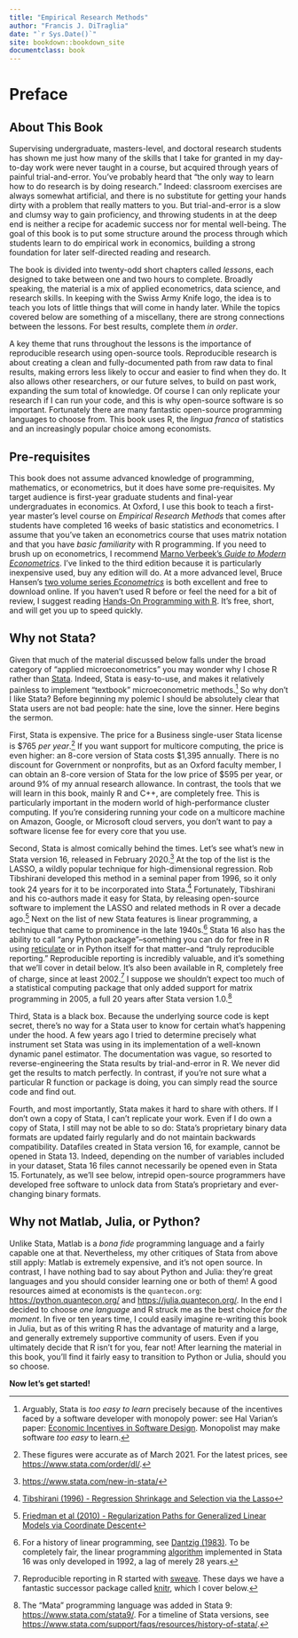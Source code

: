 ```yaml
---
title: "Empirical Research Methods"
author: "Francis J. DiTraglia"
date: "`r Sys.Date()`"
site: bookdown::bookdown_site
documentclass: book
---
```


# Preface {-}

## About This Book {-}

Supervising undergraduate, masters-level, and doctoral research students has shown me just how many of the skills that I take for granted in my day-to-day work were never taught in a course, but acquired through years of painful trial-and-error. You've probably heard that "the only way to learn how to do research is by doing research." Indeed: classroom exercises are always somewhat artificial, and there is no substitute for getting your hands dirty with a problem that really matters to you. But trial-and-error is a slow and clumsy way to gain proficiency, and throwing students in at the deep end is neither a recipe for academic success nor for mental well-being. The goal of this book is to put some structure around the process through which students learn to do empirical work in economics, building a strong foundation for later self-directed reading and research.

The book is divided into twenty-odd short chapters called *lessons*, each designed to take between one and two hours to complete. Broadly speaking, the material is a mix of applied econometrics, data science, and research skills. In keeping with the Swiss Army Knife logo, the idea is to teach you lots of little things that will come in handy later. While the topics covered below are something of a miscellany, there are strong connections between the lessons. For best results, complete them *in order*. 

A key theme that runs throughout the lessons is the importance of reproducible research using open-source tools. Reproducible research is about creating a clean and fully-documented path from raw data to final results, making errors less likely to occur and easier to find when they do. It also allows other researchers, or our future selves, to build on past work, expanding the sum total of knowledge. Of course I can only replicate your research if I can run your code, and this is why open-source software is so important. Fortunately there are many fantastic open-source programming languages to choose from. This book uses R, the *lingua franca* of statistics and an increasingly popular choice among economists. 


## Pre-requisites {-}

This book does not assume advanced knowledge of programming, mathematics, or econometrics, but it does have some pre-requisites. My target audience is first-year graduate students and final-year undergraduates in economics. At Oxford, I use this book to teach a first-year master's level course on *Empirical Research Methods* that comes after students have completed 16 weeks of basic statistics and econometrics. I assume that you've taken an econometrics course that uses matrix notation and that you have *basic familiarity* with R programming. If you need to brush up on econometrics, I recommend [Marno Verbeek's *Guide to Modern Econometrics*](https://www.google.co.uk/books/edition/A_Guide_to_Modern_Econometrics/uEFm6pAJZhoC?hl=en&gbpv=1&dq=marno+verbeek+guide+to+modern+econometrics&printsec=frontcover). I've linked to the third edition because it is particularly inexpensive used, buy any edition will do. At a more advanced level, Bruce Hansen's [two volume series *Econometrics*](https://ssc.wisc.edu/~bhansen/econometrics/) is both excellent and free to download online. If you haven't used R before or feel the need for a bit of review, I suggest reading [Hands-On Programming with R](https://rstudio-education.github.io/hopr/). It's free, short, and will get you up to speed quickly. 


## Why not Stata? {-}

Given that much of the material discussed below falls under the broad category of "applied microeconometrics" you may wonder why I chose R rather than [Stata](https://stata.com). Indeed, Stata is easy-to-use, and makes it relatively painless to implement "textbook" microeconometric methods.^[Arguably, Stata is *too easy to learn* precisely because of the incentives faced by a software developer with monopoly power: see Hal Varian's paper: [Economic Incentives in Software Design](https://people.ischool.berkeley.edu/~hal/Papers/Software.pdf). Monopolist may make software *too easy* to learn.] So why don't I like Stata? Before beginning my polemic I should be absolutely clear that Stata users are not bad people: hate the sine, love the sinner. Here begins the sermon.

First, Stata is expensive.
The price for a Business single-user Stata license is \$765 *per year*.^[These figures were accurate as of March 2021. For the latest prices, see <https://www.stata.com/order/dl/>.]
If you want support for multicore computing, the price is even higher: an 8-core version of Stata costs \$1,395 annually.
There is no discount for Government or nonprofits, but as an Oxford faculty member, I can obtain an 8-core version of Stata for the low price of \$595 per year, or around 9\% of my annual research allowance.
In contrast, the tools that we will learn in this book, mainly R and C++, are completely free.
This is particularly important in the modern world of high-performance cluster computing.
If you're considering running your code on a multicore machine on Amazon, Google, or Microsoft cloud servers, you don't want to pay a software license fee for every core that you use.

Second, Stata is almost comically behind the times.
Let's see what's new in Stata version 16, released in February 2020.^[<https://www.stata.com/new-in-stata/>]
At the top of the list is the LASSO, a wildly popular technique for high-dimensional regression. 
Rob Tibshirani developed this method in a seminal paper from 1996, so it only took 24 years for it to be incorporated into Stata.^[[Tibshirani (1996) - Regression Shrinkage and Selection via the Lasso](https://rss.onlinelibrary.wiley.com/doi/pdfdirect/10.1111/j.2517-6161.1996.tb02080.x)]
Fortunately, Tibshirani and his co-authors made it easy for Stata, by releasing open-source software to implement the LASSO and related methods in R over a decade ago.^[[Friedman et al (2010) - Regularization Paths for Generalized Linear Models via Coordinate Descent](https://www.jstatsoft.org/article/view/v033i01)]
Next on the list of new Stata features is linear programming, a technique that came to prominence in the late 1940s.^[For a history of linear programming, see [Dantzig (1983)](https://link.springer.com/content/pdf/10.1007/978-3-642-68874-4_4.pdf). To be completely fair, the linear programming [algorithm](https://www.stata.com/new-in-stata/linear-programming/)
implemented in Stata 16 was only developed in 1992, a lag of merely 28 years.] 
Stata 16 also has the ability to call "any Python package"--something you can do for free in R using [reticulate](https://github.com/rstudio/reticulate) or in Python itself for that matter--and "truly reproducible reporting." 
Reproducible reporting is incredibly valuable, and it's something that we'll cover in detail below. 
It's also been available in R, completely free of charge, since at least 2002.^[Reproducible reporting in R started with [sweave](https://cran.r-project.org/doc/Rnews/Rnews_2002-3.pdf). These days we have a fantastic successor package called [knitr](https://yihui.org/knitr/), which I cover below.] 
I suppose we shouldn't expect too much of a statistical computing package that only added support for matrix programming in 2005, a full 20 years after Stata version 1.0.^[The "Mata" programming language was added in Stata 9: <https://www.stata.com/stata9/>. For a timeline of Stata versions, see <https://www.stata.com/support/faqs/resources/history-of-stata/>.] 

Third, Stata is a black box.
Because the underlying source code is kept secret, there's no way for a Stata user to know for certain what's happening under the hood.
A few years ago I tried to determine precisely what instrument set Stata was using in its implementation of a well-known dynamic panel estimator.
The documentation was vague, so resorted to reverse-engineering the Stata results by trial-and-error in R.
We never did get the results to match perfectly.
In contrast, if you're not sure what a particular R function or package is doing, you can simply read the source code and find out.

Fourth, and most importantly, Stata makes it hard to share with others.
If I don't own a copy of Stata, I can't replicate your work.
Even if I do own a copy of Stata, I still may not be able to so do: Stata's proprietary binary data formats are updated fairly regularly and do not maintain backwards compatibility.
Datafiles created in Stata version 16, for example, cannot be opened in Stata 13.
Indeed, depending on the number of variables included in your dataset, Stata 16 files cannot necessarily be opened even in Stata 15.
Fortunately, as we'll see below, intrepid open-source programmers have developed free software to unlock data from Stata's proprietary and ever-changing binary formats.

## Why not Matlab, Julia, or Python? {-}

Unlike Stata, Matlab is a *bona fide* programming language and a fairly capable one at that. Nevertheless, my other critiques of Stata from above still apply: Matlab is extremely expensive, and it's not open source. In contrast, I have nothing bad to say about Python and Julia: they're great languages and you should consider learning one or both of them! A good resources aimed at economists is the `quantecon.org`: <https://python.quantecon.org/> and <https://julia.quantecon.org/>. In the end I decided to choose *one language* and R struck me as the best choice *for the moment*. In five or ten years time, I could easily imagine re-writing this book in Julia, but as of this writing R has the advantage of maturity and a large, and generally extremely supportive community of users. Even if you ultimately decide that R isn't for you, fear not! After learning the material in this book, you'll find it fairly easy to transition to Python or Julia, should you so choose.

**Now let's get started!**







